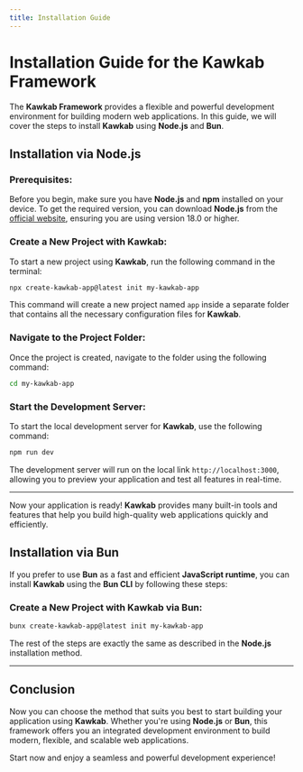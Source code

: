 ```yaml
---
title: Installation Guide
---
```


# **Installation Guide for the Kawkab Framework**

The **Kawkab Framework** provides a flexible and powerful development environment for building modern web applications. In this guide, we will cover the steps to install **Kawkab** using **Node.js** and **Bun**.

## **Installation via Node.js**

### **Prerequisites:**

Before you begin, make sure you have **Node.js** and **npm** installed on your device. To get the required version, you can download **Node.js** from the [official website](https://nodejs.org/), ensuring you are using version 18.0 or higher.

### **Create a New Project with Kawkab:**

To start a new project using **Kawkab**, run the following command in the terminal:

```bash
npx create-kawkab-app@latest init my-kawkab-app
```

This command will create a new project named `app` inside a separate folder that contains all the necessary configuration files for **Kawkab**.

### **Navigate to the Project Folder:**

Once the project is created, navigate to the folder using the following command:

```bash
cd my-kawkab-app
```

### **Start the Development Server:**

To start the local development server for **Kawkab**, use the following command:

```bash
npm run dev
```

The development server will run on the local link `http://localhost:3000`, allowing you to preview your application and test all features in real-time.

---

Now your application is ready! **Kawkab** provides many built-in tools and features that help you build high-quality web applications quickly and efficiently.

## **Installation via Bun**

If you prefer to use **Bun** as a fast and efficient **JavaScript runtime**, you can install **Kawkab** using the **Bun CLI** by following these steps:

### **Create a New Project with Kawkab via Bun:**

```bash
bunx create-kawkab-app@latest init my-kawkab-app
```

The rest of the steps are exactly the same as described in the **Node.js** installation method.

---

## **Conclusion**

Now you can choose the method that suits you best to start building your application using **Kawkab**. Whether you're using **Node.js** or **Bun**, this framework offers you an integrated development environment to build modern, flexible, and scalable web applications.

Start now and enjoy a seamless and powerful development experience!
